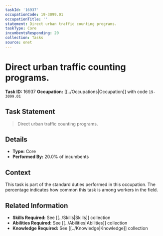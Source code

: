 ```yaml
---
taskId: '16937'
occupationCode: 19-3099.01
occupationTitle: ''
statement: Direct urban traffic counting programs.
taskType: Core
incumbentsResponding: 20
collection: Tasks
source: onet
---
```

# Direct urban traffic counting programs.

**Task ID:** 16937
**Occupation:** [[../Occupations|Occupation]] with code `19-3099.01`

## Task Statement

> Direct urban traffic counting programs.

## Details

- **Type:** Core
- **Performed By:** 20.0% of incumbents

## Context

This task is part of the standard duties performed in this occupation. The percentage indicates how common this task is among workers in the field.

## Related Information

- **Skills Required:** See [[../Skills|Skills]] collection
- **Abilities Required:** See [[../Abilities|Abilities]] collection
- **Knowledge Required:** See [[../Knowledge|Knowledge]] collection
